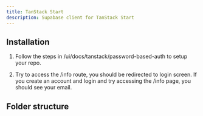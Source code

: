 ```yaml
---
title: TanStack Start
description: Supabase client for TanStack Start
---
```


## Installation

<BlockItem name="password-based-auth-tanstack" description="Supabase Client for TanStack Start" />

1. Follow the steps in /ui/docs/tanstack/password-based-auth to setup your repo.

2. Try to access the /info route, you should be redirected to login screen. If you create an account and login and try accessing the /info page, you should see your email.

## Folder structure

<RegistryBlock itemName="password-based-auth-tanstack" />
